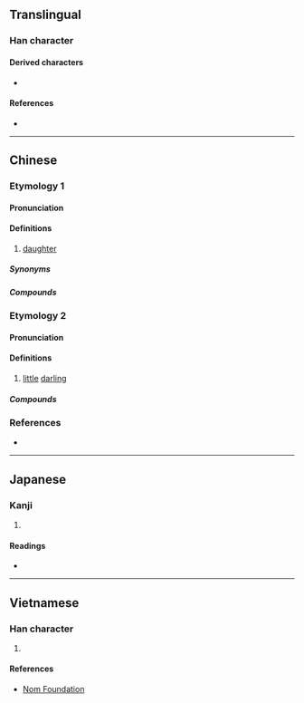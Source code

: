 {{character info/new}}
==Translingual==

===Han character===
{{Han char|rn=31|rad=囗|as=03|sn=6|four=60404|canj=WV|ids=⿴囗女}}

====Derived characters====
* {{l|mul|[[𥜫]], [[𦮗]]}}

====References====
* {{Han ref|kx=0217.060|dkj=04696|dj=0444.050|hdz=10713.080|uh=56E1|ud=22241|bh=C9C6|bd=51654}}

----

==Chinese==

===Etymology 1===
{{zh-forms}}

====Pronunciation====
{{zh-pron
|m=nān
|c=naam4
|w=3noe
|cat=n
}}

====Definitions====
{{zh-hanzi}}

# {{lb|zh|Cantonese|Wu}} [[daughter]]

=====Synonyms=====
{{zh-dial|女兒}}

=====Compounds=====
{{zh-der|小囡|囡兒|囡囡|過房囡兒|女小囡}}

===Etymology 2===
{{zh-attn-split}}

====Pronunciation====
{{zh-pron
|c=neoi5
|mn=kín/gín
|w=1'noe
|cat=n
}}

====Definitions====
{{zh-hanzi}}

# {{lb|zh|chiefly|Wu}} [[little]] [[darling]] {{gloss|term of endearment for a baby or child}}

=====Compounds=====
{{zh-der|囡囡|囡仔|查某囡仔|走囝|查囝}}

===References===
* {{R:twedu|B00480}}

----

==Japanese==

===Kanji===
{{ja-kanji|grade=|rs=囗03}}

# {{defn|lang=ja|sort=囗03}}

====Readings====
* {{ja-readings|goon=[[のう]] (nō)|kanon=[[なん]] (nan)|kun=}}

----

==Vietnamese==

===Han character===
{{vi-hantu|niếp|rs=囗03}}

# {{defn|lang=vi|sort=囗03}}

====References====
* [http://nomfoundation.org/common/nom_details.php?codepoint=56e1 Nom Foundation]